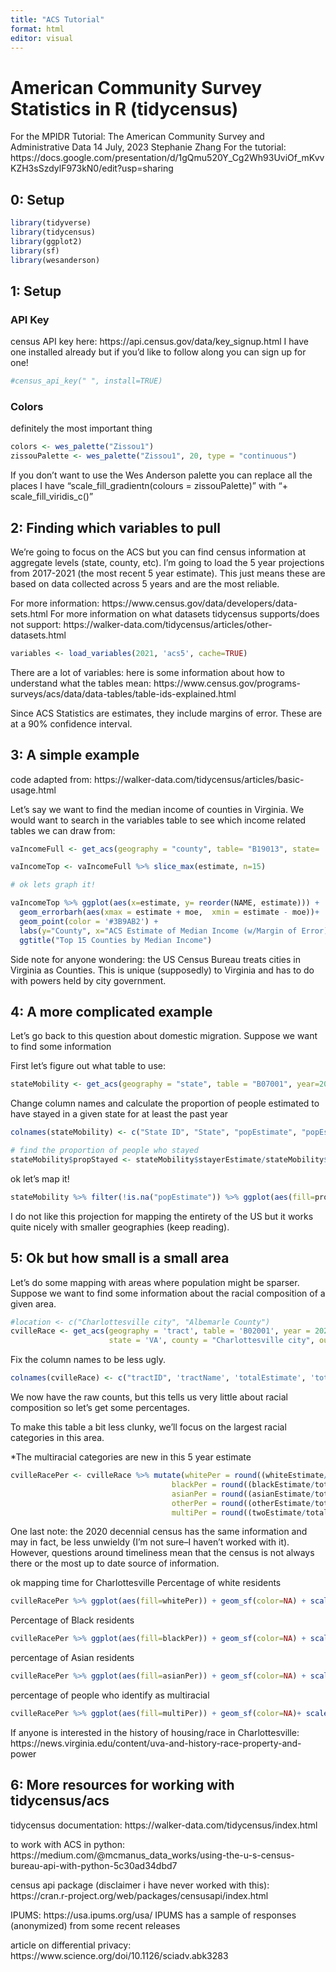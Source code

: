 ```yaml
---
title: "ACS Tutorial"
format: html
editor: visual
---
```


# American Community Survey Statistics in R (tidycensus)

For the MPIDR Tutorial: The American Community Survey and Administrative Data 14 July, 2023 Stephanie Zhang For the tutorial: https://docs.google.com/presentation/d/1gQmu520Y_Cg2Wh93UviOf_mKvvKZH3sSzdylF973kN0/edit?usp=sharing

## 0: Setup

```r
library(tidyverse)
library(tidycensus)
library(ggplot2)
library(sf)
library(wesanderson)
```

## 1: Setup

### API Key

census API key here: https://api.census.gov/data/key_signup.html I have one installed already but if you'd like to follow along you can sign up for one!

```r
#census_api_key(" ", install=TRUE)
```

### Colors

definitely the most important thing

```r
colors <- wes_palette("Zissou1")
zissouPalette <- wes_palette("Zissou1", 20, type = "continuous")
```

If you don't want to use the Wes Anderson palette you can replace all the places I have "scale_fill_gradientn(colours = zissouPalette)" with "+ scale_fill_viridis_c()"

## 2: Finding which variables to pull

We're going to focus on the ACS but you can find census information at aggregate levels (state, county, etc). I'm going to load the 5 year projections from 2017-2021 (the most recent 5 year estimate). This just means these are based on data collected across 5 years and are the most reliable.

For more information: https://www.census.gov/data/developers/data-sets.html For more information on what datasets tidycensus supports/does not support: https://walker-data.com/tidycensus/articles/other-datasets.html

```r
variables <- load_variables(2021, 'acs5', cache=TRUE)
```

There are a lot of variables: here is some information about how to understand what the tables mean: https://www.census.gov/programs-surveys/acs/data/data-tables/table-ids-explained.html

Since ACS Statistics are estimates, they include margins of error. These are at a 90% confidence interval.

## 3: A simple example

code adapted from: https://walker-data.com/tidycensus/articles/basic-usage.html

Let's say we want to find the median income of counties in Virginia. We would want to search in the variables table to see which income related tables we can draw from:

```r
vaIncomeFull <- get_acs(geography = "county", table= "B19013", state= 'VA') 

vaIncomeTop <- vaIncomeFull %>% slice_max(estimate, n=15)

# ok lets graph it!

vaIncomeTop %>% ggplot(aes(x=estimate, y= reorder(NAME, estimate))) + 
  geom_errorbarh(aes(xmax = estimate + moe,  xmin = estimate - moe))+
  geom_point(color = '#3B9AB2') + 
  labs(y="County", x="ACS Estimate of Median Income (w/Margin of Error)") + 
  ggtitle("Top 15 Counties by Median Income")
```

Side note for anyone wondering: the US Census Bureau treats cities in Virginia as Counties. This is unique (supposedly) to Virginia and has to do with powers held by city government.

## 4: A more complicated example

Let's go back to this question about domestic migration. Suppose we want to find some information

First let's figure out what table to use:

```r
stateMobility <- get_acs(geography = "state", table = "B07001", year=2021, output='wide', geometry=TRUE) %>% select("GEOID", "NAME", "B07001_001E", "B07001_001M", "B07001_017E", "B07001_017M", "geometry")

```

Change column names and calculate the proportion of people estimated to have stayed in a given state for at least the past year

```r
colnames(stateMobility) <- c("State ID", "State", "popEstimate", "popEstimateMOE", "stayerEstimate", "stayerEstimateMOE", "geometry")

# find the proportion of people who stayed
stateMobility$propStayed <- stateMobility$stayerEstimate/stateMobility$popEstimate
```

ok let's map it!

```r
stateMobility %>% filter(!is.na("popEstimate")) %>% ggplot(aes(fill=propStayed)) + geom_sf(color=NA) + coord_sf(xlim = c(-180, -60), ylim = c(5, 73), expand = FALSE) + scale_fill_gradientn(colours = zissouPalette)
```

I do not like this projection for mapping the entirety of the US but it works quite nicely with smaller geographies (keep reading).

## 5: Ok but how small is a small area

Let's do some mapping with areas where population might be sparser. Suppose we want to find some information about the racial composition of a given area.

```r
#location <- c("Charlottesville city", "Albemarle County")
cvilleRace <- get_acs(geography = 'tract', table = 'B02001', year = 2021, 
                      state = 'VA', county = "Charlottesville city", output = 'wide', geometry = TRUE)
```

Fix the column names to be less ugly.

```r
colnames(cvilleRace) <- c("tractID", 'tractName', 'totalEstimate', 'totalMOE', 'whiteEstimate', 'whiteMOE', 'blackEstimate', 'blackMOE', 'aianEstimate', 'aianMOE', 'asianEstimate', 'asianMOE', 'hawaiiEstimate', 'hawaiiMOE', 'otherEstimate', 'otherMOE', 'twoEstimate', 'twoMOE', 'twoOtherEstimate', 'twoOtherMOE', 'threePlusEstimate', 'threePlusMOE', 'geometry')
```

We now have the raw counts, but this tells us very little about racial composition so let's get some percentages.

To make this table a bit less clunky, we'll focus on the largest racial categories in this area.

\*The multiracial categories are new in this 5 year estimate

```r
cvilleRacePer <- cvilleRace %>% mutate(whitePer = round((whiteEstimate/totalEstimate) * 100, 1),
                                    blackPer = round((blackEstimate/totalEstimate) * 100, 1),
                                    asianPer = round((asianEstimate/totalEstimate) * 100, 1),
                                    otherPer = round((otherEstimate/totalEstimate) * 100, 1),
                                    multiPer = round((twoEstimate/totalEstimate) * 100, )) %>% select("tractID", "tractName", 'whitePer', 'blackPer', 'asianPer', 'otherPer', 'multiPer', 'geometry')
```

One last note: the 2020 decennial census has the same information and may in fact, be less unwieldy (I'm not sure--I haven't worked with it). However, questions around timeliness mean that the census is not always there or the most up to date source of information.

ok mapping time for Charlottesville Percentage of white residents

```r
cvilleRacePer %>% ggplot(aes(fill=whitePer)) + geom_sf(color=NA) + scale_fill_gradientn(colours = zissouPalette)
```

Percentage of Black residents

```r
cvilleRacePer %>% ggplot(aes(fill=blackPer)) + geom_sf(color=NA) + scale_fill_gradientn(colours = zissouPalette)
```

percentage of Asian residents

```r
cvilleRacePer %>% ggplot(aes(fill=asianPer)) + geom_sf(color=NA) + scale_fill_gradientn(colours = zissouPalette)
```

percentage of people who identify as multiracial

```r
cvilleRacePer %>% ggplot(aes(fill=multiPer)) + geom_sf(color=NA)+ scale_fill_gradientn(colours = zissouPalette) 
```

If anyone is interested in the history of housing/race in Charlottesville: https://news.virginia.edu/content/uva-and-history-race-property-and-power

## 6: More resources for working with tidycensus/acs

tidycensus documentation: https://walker-data.com/tidycensus/index.html

to work with ACS in python: https://medium.com/@mcmanus_data_works/using-the-u-s-census-bureau-api-with-python-5c30ad34dbd7

census api package (disclaimer i have never worked with this): https://cran.r-project.org/web/packages/censusapi/index.html

IPUMS: https://usa.ipums.org/usa/ IPUMS has a sample of responses (anonymized) from some recent releases

article on differential privacy: https://www.science.org/doi/10.1126/sciadv.abk3283
